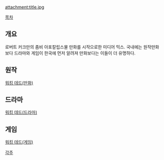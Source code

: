 attachment:title.jpg

[[목차]]

== 개요 ==
로버트 커크만의 좀비 아포칼립스물 만화를 시작으로한 미디어 믹스. 국내에는 원작만화보다 드라마와 게임이 한국에 먼저 알려져 만화보다는 이들이 더 유명하다.
== 원작 ==
[[워킹 데드(만화)]]

== 드라마 ==
[[워킹 데드(드라마)]]

== 게임 ==
[[워킹 데드(게임)]]

[[각주]]
